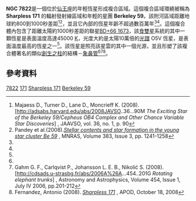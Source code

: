 {{Emission nebula
| name = NGC 7822
| image = [[File:Cederblad_214_and_NGC_7822_Nebulae_-_Davidedemartin_6.jpg|250px]]
| caption= [[塞德布劳德214|塞德布劳德214]]和 NGC 7822
| epoch = [[J2000|J2000]]
| type = [[發射星雲|發射星雲]]
| ra = {{RA|00|03|36.0}}
| dec = {{DEC|67|9|00}}
| dist_ly = 3000 [[光年|ly]]
| z = 
| appmag_v= 
| size_v =  
| constellation = [[仙王座|仙王座]]
| radius_ly = 50 ly 
| absmag_v = 
| notes = 
| names = 
}}
'''NGC 7822'''是一個位於[[仙王座|仙王座]]的年輕恆星形成複合區域。這個複合區域環繞被稱為 '''Sharpless 171''' 的輻射發射線區域和年輕的星團 '''Berkeley 59'''。該附河區域距離地球約800到1000秒差距<ref name=ma2008>Majaess D., Turner D., Lane D., Moncrieff K. (2008).
[http://adsabs.harvard.edu/abs/2008JAVSO..36...90M ''The Exciting Star of the Berkeley 59/Cepheus OB4 Complex and Other Chance Variable Star Discoveries''] {{Wayback|url=http://adsabs.harvard.edu/abs/2008JAVSO..36...90M |date=20190713204303 }}, JAAVSO, vol. 36, no. 1, p. 90</ref><ref name=pa2008>Pandey et al.(2008).[http://adsabs.harvard.edu/abs/2008MNRAS.383.1241P ''Stellar contents and star formation in the young star cluster Be 59''] {{Wayback|url=http://adsabs.harvard.edu/abs/2008MNRAS.383.1241P |date=20160116080152 }}, MNRAS, Volume 383, Issue 3, pp. 1241-1258</ref>，並且它內部的恆星年齡不超過數百萬年<ref name=ma2008/><ref name=pa2008/>。這個複合體內包含了距離太陽約1000秒差距的聯星[[BD+66_1673|BD+66 1673]]，該[[食雙星|食雙星]]系統的其中一顆恆星是表面溫度高達45000 [[熱力學溫標|K]]，光度大約是太陽10萬倍的[[恆星光譜|光譜]] O5V 恆星，是表面溫度最高的恆星之一<ref name=ma2008/>。該恆星是照亮該星雲的其中一個光源，並且形塑了該複合體著名的類似[[創生之柱|創生之柱]]的結構－[[象鼻管|象鼻管]]<ref name=ma2008/><ref name=ga2006>Gahm G. F., Carlqvist P., Johansson L. E. B., Nikolić S. (2008).
[http://cdsads.u-strasbg.fr/abs/2006A%26A...454..201G ''Rotating elephant trunks''] {{Wayback|url=http://cdsads.u-strasbg.fr/abs/2006A%26A...454..201G |date=20120222221008 }}, Astronomy and Astrophysics, Volume 454, Issue 1, July IV 2006, pp.201-212</ref><ref name=apod>Fernandez, Antonio (2008).
[http://antwrp.gsfc.nasa.gov/apod/ap081018.html ''Sharpless 171''] {{Wayback|url=http://antwrp.gsfc.nasa.gov/apod/ap081018.html |date=20091027204414 }}, APOD, October 18, 2008</ref>。

==參考資料==
{{Reflist}}

{{Sh2 objects}}

{{DEFAULTSORT:NGC 7822}}
[[Category:仙王座NGC天體|7822]]
[[Category:沙普利斯天体|171]]
[[Category:發射星雲|Sharpless 171]]
[[Category:疏散星团|Berkeley 59]]

{{star-cluster-stub}}
{{nebula-stub}}